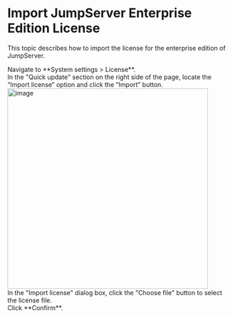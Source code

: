 # Import JumpServer Enterprise Edition License <Icon name="xpack" />

This topic describes how to import the license for the enterprise edition of JumpServer.

<Steps>

<div>
<Nav name="system-settings" />
</div>

<div>
Navigate to **System settings > License**.
</div>

<div>
In the "Quick update" section on the right side of the page, locate the “Import license” option and click the “Import” button.
<img src="/images/docs/admin-guides/system-settings/license/import-license.png" alt="image" width="450"/>
</div>

<div>
In the "Import license" dialog box, click the "Choose file" button to select the license file.
</div>

<div>
Click **Confirm**.
</div>

</Steps>